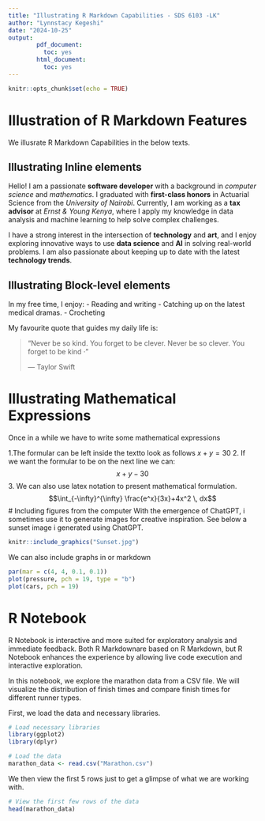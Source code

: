 ```yaml
---
title: "Illustrating R Markdown Capabilities - SDS 6103 -LK"
author: "Lynnstacy Kegeshi"
date: "2024-10-25"
output: 
        pdf_document: 
          toc: yes
        html_document:
          toc: yes
---
```


```r
knitr::opts_chunk$set(echo = TRUE)
```

# Illustration of R Markdown Features

We illusrate R Markdown Capabilities in the below texts.

##  Illustrating Inline elements
Hello! I am a passionate **software developer** with a background in *computer science* and *mathematics*. I graduated with **first-class honors** in Actuarial Science from the *University of Nairobi*. Currently, I am working as a **tax advisor** at *Ernst & Young Kenya*, where I apply my knowledge in data analysis and machine learning to help solve complex challenges.

I have a strong interest in the intersection of **technology** and **art**, and I enjoy exploring innovative ways to use **data science** and **AI** in solving real-world problems. I am also passionate about keeping up to date with the latest **technology trends**.

##  Illustrating Block-level elements

In my free time, I enjoy:
- Reading and writing
- Catching up on the latest medical dramas.
- Crocheting 

My favourite quote that guides my daily life is:

> "Never be so kind. You forget to be clever. Never be so clever. You forget to be kind ·"
>
> --- Taylor Swift

# Illustrating Mathematical Expressions
Once in a while we have to write some mathematical expressions

1.The formular can be left inside the textto look as follows $x + y = 30$
2. If we want the formular to be on the next line we can: $$x+y-30$$
3. We can also use latex notation to present mathematical formulation.
$$\int_{-\infty}^{\infty} \frac{e^x}{3x}+4x^2 \, dx$$
# Including figures from the computer
With the emergence of ChatGPT, i sometimes use it to generate images for creative inspiration. See below a sunset image i generated using ChatGPT.

```r
knitr::include_graphics("Sunset.jpg")

```

We can also include graphs in or markdown

```r

par(mar = c(4, 4, 0.1, 0.1))
plot(pressure, pch = 19, type = "b")
plot(cars, pch = 19)
```

# R Notebook
R Notebook is interactive and more suited for exploratory analysis and immediate feedback. Both R Markdownare based on R Markdown, but R Notebook enhances the experience by allowing live code execution and interactive exploration.

In this notebook, we explore the marathon data from a CSV file. We will visualize the distribution of finish times and compare finish times for different runner types.

First, we load the data and necessary libraries.
```r
# Load necessary libraries
library(ggplot2)
library(dplyr)

# Load the data
marathon_data <- read.csv("Marathon.csv")

```
 
We then view the first 5 rows just to get a glimpse of what we are working with.
```r
# View the first few rows of the data
head(marathon_data)
```